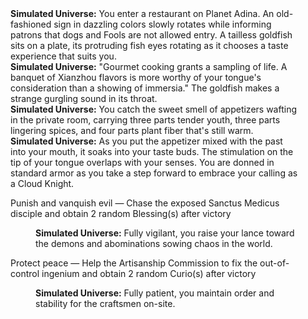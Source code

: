 {{Dialogue Start}}
:'''Simulated Universe:''' You enter a restaurant on Planet Adina. An old-fashioned sign in dazzling colors slowly rotates while informing patrons that dogs and Fools are not allowed entry. A tailless goldfish sits on a plate, its protruding fish eyes rotating as it chooses a taste experience that suits you.
:'''Simulated Universe:''' "Gourmet cooking grants a sampling of life. A banquet of Xianzhou flavors is more worthy of your tongue's consideration than a showing of immersia." The goldfish makes a strange gurgling sound in its throat.
:'''Simulated Universe:''' You catch the sweet smell of appetizers wafting in the private room, carrying three parts tender youth, three parts lingering spices, and four parts plant fiber that's still warm.
:'''Simulated Universe:''' As you put the appetizer mixed with the past into your mouth, it soaks into your taste buds. The stimulation on the tip of your tongue overlaps with your senses. You are donned in standard armor as you take a step forward to embrace your calling as a Cloud Knight.
:{{DIcon|Star}} Punish and vanquish evil &mdash; Chase the exposed Sanctus Medicus disciple and obtain 2 random Blessing(s) after victory
::'''Simulated Universe:''' Fully vigilant, you raise your lance toward the demons and abominations sowing chaos in the world.
:{{DIcon|Star}} Protect peace &mdash; Help the Artisanship Commission to fix the out-of-control ingenium and obtain 2 random Curio(s) after victory
::'''Simulated Universe:''' Fully patient, you maintain order and stability for the craftsmen on-site.
{{Dialogue End}}